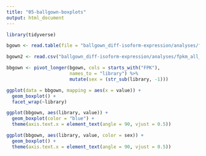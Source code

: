 ```yaml
---
title: "05-ballgown-boxplots"
output: html_document
---
```


```r
library(tidyverse)
```

```r
bgown <- read.table(file = "ballgown_diff-isoform-expression/analyses/fpkm_all_samples.tab", sep = "\t")
```

```r
bgown2 <- read.csv("ballgown_diff-isoform-expression/analyses/fpkm_all_samples.tab", sep="\t")

```


```r

bbgown <- pivot_longer(bgown, cols = starts_with("FPK"),
                       names_to = "library") %>%
                       mutate(sex = (str_sub(library, -1)))
```




```r
ggplot(data = bbgown, mapping = aes(x = value)) +
  geom_boxplot() +
  facet_wrap(~library)
```


```r
ggplot(bbgown, aes(library, value)) +
  geom_boxplot(color = "blue") +
  theme(axis.text.x = element_text(angle = 90, vjust = 0.5))
```


```r
ggplot(bbgown, aes(library, value, color = sex)) +
  geom_boxplot() +
  theme(axis.text.x = element_text(angle = 90, vjust = 0.5))
```
